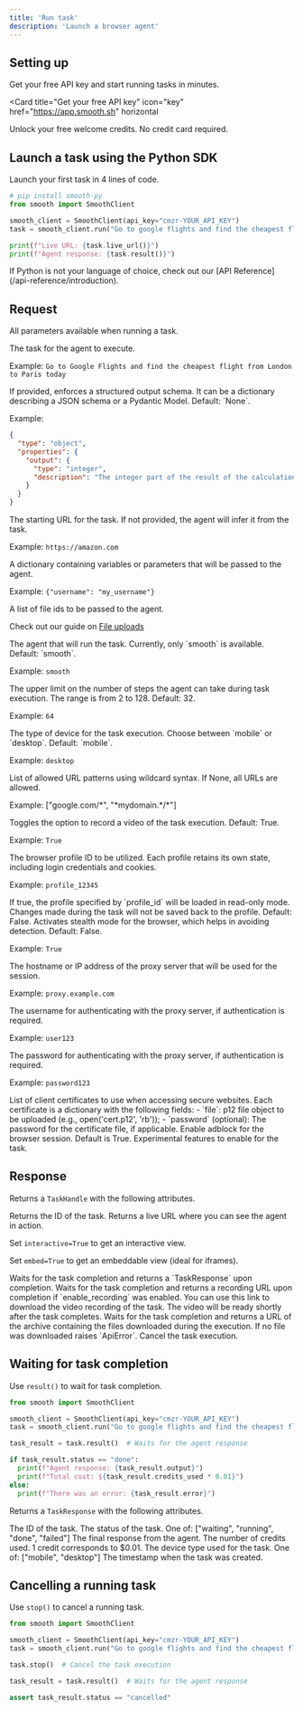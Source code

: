 ---
title: 'Run task'
description: 'Launch a browser agent'
---


## Setting up

Get your free API key and start running tasks in minutes.

<Card
  title="Get your free API key"
  icon="key"
  href="https://app.smooth.sh"
  horizontal
>
  Unlock your free welcome credits. No credit card required.
</Card>


## Launch a task using the Python SDK

Launch your first task in 4 lines of code.

<CodeGroup>

```python Python
# pip install smooth-py
from smooth import SmoothClient

smooth_client = SmoothClient(api_key="cmzr-YOUR_API_KEY")
task = smooth_client.run("Go to google flights and find the cheapest flight from London to Paris today")

print(f"Live URL: {task.live_url()}")
print(f"Agent response: {task.result()}")
```

</CodeGroup>

<Note>
  If Python is not your language of choice, check out our [API Reference](/api-reference/introduction).
</Note>


## Request

All parameters available when running a task. 

<ResponseField name="task" type="string" required>
  The task for the agent to execute.
  
  Example: `Go to Google Flights and find the cheapest flight from London to Paris today`
</ResponseField>

<ResponseField name="response_model" type="dict | BaseModel">
  If provided, enforces a structured output schema.
  It can be a dictionary describing a JSON schema or a Pydantic Model.
  Default: `None`.
  
  Example:
  ```json
  {
    "type": "object",
    "properties": {
      "output": {
        "type": "integer",
        "description": "The integer part of the result of the calculation"
      }
    }
  }
  ```
</ResponseField>

<ResponseField name="url" type="string">
  The starting URL for the task. If not provided, the agent will infer it from the task.
  
  Example: `https://amazon.com`
</ResponseField>

<ResponseField name="metadata" type="dict">
  A dictionary containing variables or parameters that will be passed to the agent.
  
  Example: `{"username": "my_username"}`
</ResponseField>

<ResponseField name="files" type="list">
  A list of file ids to be passed to the agent. 
  
  Check out our guide on [File uploads](/guides/file-uploads)
</ResponseField>

<ResponseField name="agent" type="string">
  The agent that will run the task. Currently, only `smooth` is available. Default: `smooth`.
  
  Example: `smooth`
</ResponseField>

<ResponseField name="max_steps" type="int">
  The upper limit on the number of steps the agent can take during task execution. The range is from 2 to 128. Default: 32.
  
  Example: `64`
</ResponseField>

<ResponseField name="device" type="string">
  The type of device for the task execution. Choose between `mobile` or `desktop`. Default: `mobile`.
  
  Example: `desktop`
</ResponseField>

<ResponseField name="allowed_urls" type="list">
  List of allowed URL patterns using wildcard syntax. If None, all URLs are allowed.
  
  Example: ["google.com/&ast;", "&ast;mydomain.&ast;/&ast;"]
</ResponseField>

<ResponseField name="enable_recording" type="boolean">
  Toggles the option to record a video of the task execution. Default: True.
  
  Example: `True`
</ResponseField>

<ResponseField name="profile_id" type="string">
  The browser profile ID to be utilized. Each profile retains its own state, including login credentials and cookies.
  
  Example: `profile_12345`
</ResponseField>

<ResponseField name="profile_read_only" type="boolean">
  If true, the profile specified by `profile_id` will be loaded in read-only mode. Changes made during the task will not be saved back to the profile. Default: False.
</ResponseField>

<ResponseField name="stealth_mode" type="boolean">
  Activates stealth mode for the browser, which helps in avoiding detection. Default: False.
  
  Example: `True`
</ResponseField>

<ResponseField name="proxy_server" type="string">
  The hostname or IP address of the proxy server that will be used for the session.
  
  Example: `proxy.example.com`
</ResponseField>

<ResponseField name="proxy_username" type="string">
  The username for authenticating with the proxy server, if authentication is required.
  
  Example: `user123`
</ResponseField>

<ResponseField name="proxy_password" type="string">
  The password for authenticating with the proxy server, if authentication is required.
  
  Example: `password123`
</ResponseField>

<ResponseField name="certificates" type="list">
  List of client certificates to use when accessing secure websites. Each certificate is a dictionary with the following fields:
   - `file`: p12 file object to be uploaded (e.g., open('cert.p12', 'rb'));
   - `password` (optional): The password for the certificate file, if applicable.
</ResponseField>

<ResponseField name="use_adblock" type="boolean">
  Enable adblock for the browser session. Default is True.
</ResponseField>

<ResponseField name="experimental_features" type="dict">
  Experimental features to enable for the task.
</ResponseField>

## Response

Returns a `TaskHandle` with the following attributes.

<ResponseField name="id()" type="method">
  Returns the ID of the task.
</ResponseField>

<ResponseField name="live_url()" type="method">
  Returns a live URL where you can see the agent in action.
  
  Set `interactive=True` to get an interactive view. 
  
  Set `embed=True` to get an embeddable view (ideal for iframes).
</ResponseField>

<ResponseField name="result()" type="method">
  Waits for the task completion and returns a `TaskResponse` upon completion.
</ResponseField>

<ResponseField name="recording_url()" type="method">
  Waits for the task completion and returns a recording URL upon completion if `enable_recording` was enabled. You can use this link to download the video recording of the task. The video will be ready shortly after the task completes.
</ResponseField>

<ResponseField name="downloads_url()" type="method">
  Waits for the task completion and returns a URL of the archive containing the files downloaded during the execution. If no file was downloaded raises `ApiError`.
</ResponseField>

<ResponseField name="stop()" type="method">
  Cancel the task execution.
</ResponseField>

## Waiting for task completion

Use `result()` to wait for task completion.

<CodeGroup>

```python Python highlight={6}
from smooth import SmoothClient

smooth_client = SmoothClient(api_key="cmzr-YOUR_API_KEY")
task = smooth_client.run("Go to google flights and find the cheapest flight from London to Paris today")

task_result = task.result()  # Waits for the agent response

if task_result.status == "done":
  print(f"Agent response: {task_result.output}")
  print(f"Total cost: ${task_result.credits_used * 0.01}")
else:
  print(f"There was an error: {task_result.error}")
```

</CodeGroup>

Returns a `TaskResponse` with the following attributes.

<ResponseField name="id" type="string">
  The ID of the task.
</ResponseField>

<ResponseField name="status" type="string">
  The status of the task. One of: ["waiting", "running", "done", "failed"]
</ResponseField>

<ResponseField name="output" type="any">
  The final response from the agent.
</ResponseField>

<ResponseField name="credits_used" type="int">
  The number of credits used. 1 credit corresponds to $0.01.
</ResponseField>

<ResponseField name="device" type="string">
  The device type used for the task. One of: ["mobile", "desktop"]
</ResponseField>

<ResponseField name="created_at" type="number">
  The timestamp when the task was created.
</ResponseField>


## Cancelling a running task

Use `stop()` to cancel a running task.

<CodeGroup>

```python Python highlight={6}
from smooth import SmoothClient

smooth_client = SmoothClient(api_key="cmzr-YOUR_API_KEY")
task = smooth_client.run("Go to google flights and find the cheapest flight from London to Paris today")

task.stop()  # Cancel the task execution

task_result = task.result()  # Waits for the agent response

assert task_result.status == "cancelled"
```

</CodeGroup>
